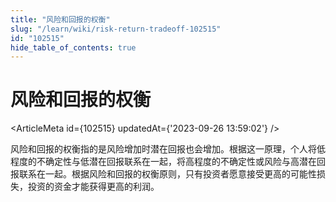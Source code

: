 ```yaml
---
title: "风险和回报的权衡"
slug: "/learn/wiki/risk-return-tradeoff-102515"
id: "102515"
hide_table_of_contents: true
---
```



# 风险和回报的权衡

<ArticleMeta id={102515} updatedAt={'2023-09-26 13:59:02'} />
<div className='border-solid border-b border-t-0 my-4 border-[var(--ifm-color-gray-300)]' />

风险和回报的权衡指的是风险增加时潜在回报也会增加。根据这一原理，个人将低程度的不确定性与低潜在回报联系在一起，将高程度的不确定性或风险与高潜在回报联系在一起。根据风险和回报的权衡原则，只有投资者愿意接受更高的可能性损失，投资的资金才能获得更高的利润。
